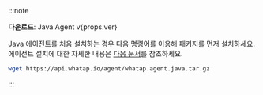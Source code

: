 :::note

<p><b>다운로드</b>: <Link to={`https://repo.whatap.io/maven/io/whatap/whatap.agent/${props.ver}/whatap.agent-${props.ver}.jar`}>Java Agent v{props.ver}</Link></p>

Java 에이전트를 처음 설치하는 경우 다음 명령어를 이용해 패키지를 먼저 설치하세요. 에이전트 설치에 대한 자세한 내용은 [다음 문서](../../java/install-agent)를 참조하세요.

```bash
wget https://api.whatap.io/agent/whatap.agent.java.tar.gz
```

:::
